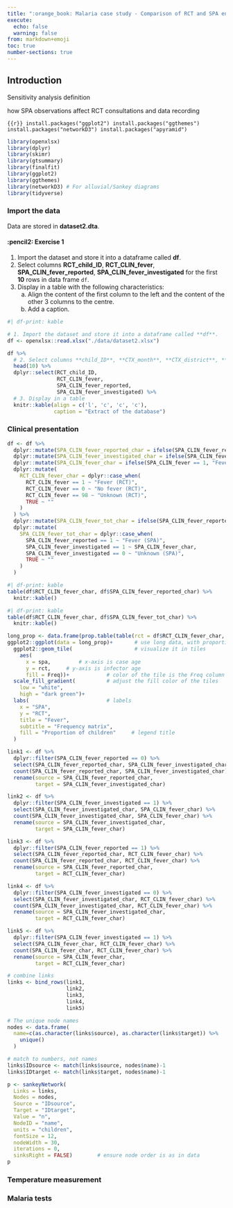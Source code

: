 ```yaml
---
title: ":orange_book: Malaria case study - Comparison of RCT and SPA entries"
execute:
  echo: false
  warning: false
from: markdown+emoji
toc: true
number-sections: true
---
```


## Introduction

Sensitivity analysis definition

how SPA observations affect RCT consultations and data recording

``` {{r}}
install.packages("ggplot2")
install.packages("ggthemes")
install.packages("networkD3")
install.packages("apyramid")
```

```r
library(openxlsx)
library(dplyr)
library(skimr)
library(gtsummary)
library(finalfit)
library(ggplot2)
library(ggthemes)
library(networkD3) # For alluvial/Sankey diagrams
library(tidyverse)
```

### Import the data

Data are stored in **dataset2.dta**.

#### :pencil2: Exercise 1 {.unnumbered}

1.  Import the dataset and store it into a dataframe called **df**.
2.  Select columns **RCT_child_ID**, **RCT_CLIN_fever**, **SPA_CLIN_fever_reported**, **SPA_CLIN_fever_investigated** for the first **10** rows in data frame `df`.
3.  Display in a table with the following characteristics:
    a.  Align the content of the first column to the left and the content of the other 3 columns to the centre.
    b.  Add a caption.

```r
#| df-print: kable

# 1. Import the dataset and store it into a dataframe called **df**. 
df <- openxlsx::read.xlsx("./data/dataset2.xlsx")

df %>%
  # 2. Select columns **child_ID**, **CTX_month**, **CTX_district**, **SDC_age_in_months** for the first **10** rows in data frame `df`.
  head(10) %>%
  dplyr::select(RCT_child_ID,
                RCT_CLIN_fever,
                SPA_CLIN_fever_reported,
                SPA_CLIN_fever_investigated) %>%
  # 3. Display in a table
  knitr::kable(align = c('l', 'c', 'c', 'c'),
               caption = "Extract of the database")
```
### Clinical presentation

```r
df <- df %>%
  dplyr::mutate(SPA_CLIN_fever_reported_char = ifelse(SPA_CLIN_fever_reported == 1, "Fever complaint (SPA)", "No fever complaint (SPA)")) %>%
  dplyr::mutate(SPA_CLIN_fever_investigated_char = ifelse(SPA_CLIN_fever_investigated == 1, "Fever asked (SPA)", "Fever not asked (SPA)")) %>%
  dplyr::mutate(SPA_CLIN_fever_char = ifelse(SPA_CLIN_fever == 1, "Fever (SPA)", "No fever (SPA)")) %>%
  dplyr::mutate(
    RCT_CLIN_fever_char = dplyr::case_when(
      RCT_CLIN_fever == 1 ~ "Fever (RCT)",
      RCT_CLIN_fever == 0 ~ "No fever (RCT)",
      RCT_CLIN_fever == 98 ~ "Unknown (RCT)",
      TRUE ~ ""
    )
  ) %>%
  dplyr::mutate(SPA_CLIN_fever_tot_char = ifelse(SPA_CLIN_fever_reported == 1, "Fever (SPA)", SPA_CLIN_fever_char)) %>% 
  dplyr::mutate(
    SPA_CLIN_fever_tot_char = dplyr::case_when(
      SPA_CLIN_fever_reported == 1 ~ "Fever (SPA)",
      SPA_CLIN_fever_investigated == 1 ~ SPA_CLIN_fever_char,
      SPA_CLIN_fever_investigated == 0 ~ "Unknown (SPA)",
      TRUE ~ ""
    )
  )
```

```r
#| df-print: kable
table(df$RCT_CLIN_fever_char, df$SPA_CLIN_fever_reported_char) %>%
  knitr::kable()
```
```r
#| df-print: kable
table(df$RCT_CLIN_fever_char, df$SPA_CLIN_fever_tot_char) %>%
  knitr::kable()
```
```r
long_prop <- data.frame(prop.table(table(rct = df$RCT_CLIN_fever_char, spa= df$SPA_CLIN_fever_tot_char)))
ggplot2::ggplot(data = long_prop)+       # use long data, with proportions as Freq
  ggplot2::geom_tile(                    # visualize it in tiles
    aes(
      x = spa,         # x-axis is case age
      y = rct,     # y-axis is infector age
      fill = Freq))+            # color of the tile is the Freq column in the data
  scale_fill_gradient(          # adjust the fill color of the tiles
    low = "white",
    high = "dark green")+
  labs(                         # labels
    x = "SPA",
    y = "RCT",
    title = "Fever",
    subtitle = "Frequency matrix",
    fill = "Proportion of children"     # legend title
  )
```

::: column-page

```r
link1 <- df %>%
  dplyr::filter(SPA_CLIN_fever_reported == 0) %>%
  select(SPA_CLIN_fever_reported_char, SPA_CLIN_fever_investigated_char) %>%
  count(SPA_CLIN_fever_reported_char, SPA_CLIN_fever_investigated_char) %>%
  rename(source = SPA_CLIN_fever_reported_char,
         target = SPA_CLIN_fever_investigated_char)

link2 <- df %>%
  dplyr::filter(SPA_CLIN_fever_investigated == 1) %>% 
  select(SPA_CLIN_fever_investigated_char, SPA_CLIN_fever_char) %>%
  count(SPA_CLIN_fever_investigated_char, SPA_CLIN_fever_char) %>% 
  rename(source = SPA_CLIN_fever_investigated_char,
         target = SPA_CLIN_fever_char)

link3 <- df %>%
  dplyr::filter(SPA_CLIN_fever_reported == 1) %>% 
  select(SPA_CLIN_fever_reported_char, RCT_CLIN_fever_char) %>%
  count(SPA_CLIN_fever_reported_char, RCT_CLIN_fever_char) %>% 
  rename(source = SPA_CLIN_fever_reported_char,
         target = RCT_CLIN_fever_char)

link4 <- df %>%
  dplyr::filter(SPA_CLIN_fever_investigated == 0) %>%
  select(SPA_CLIN_fever_investigated_char, RCT_CLIN_fever_char) %>%
  count(SPA_CLIN_fever_investigated_char, RCT_CLIN_fever_char) %>% 
  rename(source = SPA_CLIN_fever_investigated_char,
         target = RCT_CLIN_fever_char)

link5 <- df %>%
  dplyr::filter(SPA_CLIN_fever_investigated == 1) %>%
  select(SPA_CLIN_fever_char, RCT_CLIN_fever_char) %>%
  count(SPA_CLIN_fever_char, RCT_CLIN_fever_char) %>% 
  rename(source = SPA_CLIN_fever_char,
         target = RCT_CLIN_fever_char)

# combine links
links <- bind_rows(link1,
                   link2,
                   link3,
                   link4,
                   link5)

# The unique node names
nodes <- data.frame(
  name=c(as.character(links$source), as.character(links$target)) %>% 
    unique()
  )

# match to numbers, not names
links$IDsource <- match(links$source, nodes$name)-1 
links$IDtarget <- match(links$target, nodes$name)-1

p <- sankeyNetwork(
  Links = links,
  Nodes = nodes,
  Source = "IDsource",
  Target = "IDtarget",
  Value = "n",
  NodeID = "name",
  units = "children",
  fontSize = 12,
  nodeWidth = 30,
  iterations = 0,
  sinksRight = FALSE)        # ensure node order is as in data
p
```
:::

### Temperature measurement

### Malaria tests